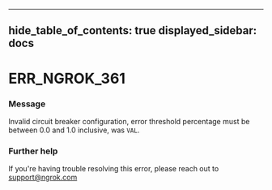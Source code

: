 

---
hide_table_of_contents: true
displayed_sidebar: docs
---


# ERR_NGROK_361

### Message
Invalid circuit breaker configuration, error threshold percentage must be between 0.0 and 1.0 inclusive, was `VAL`.

<ErrorDetails />



### Further help
If you're having trouble resolving this error, please reach out to [support@ngrok.com](mailto:support@ngrok.com?subject=Help%20with%20ERR_NGROK_361)

